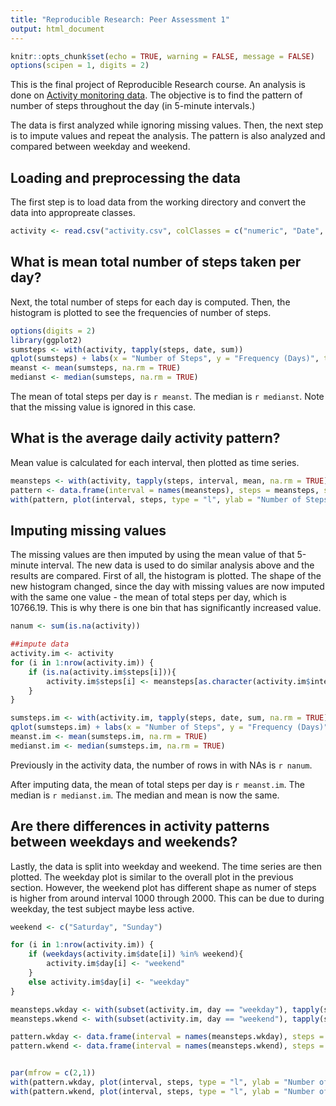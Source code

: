 ```yaml
---
title: "Reproducible Research: Peer Assessment 1"
output: html_document
---
```


```r
knitr::opts_chunk$set(echo = TRUE, warning = FALSE, message = FALSE)
options(scipen = 1, digits = 2)
```
  
This is the final project of Reproducible Research course. An analysis is done on [Activity monitoring data](https://d396qusza40orc.cloudfront.net/repdata%2Fdata%2Factivity.zip). The objective is to find the pattern of number of steps throughout the day (in 5-minute intervals.)  

The data is first analyzed while ignoring missing values. Then, the next step is to impute values and repeat the analysis. The pattern is also analyzed and compared between weekday and weekend.  
  
## Loading and preprocessing the data
The first step is to load data from the working directory and convert the data into appropreate classes.  
```r
activity <- read.csv("activity.csv", colClasses = c("numeric", "Date", "numeric"))
```
  
## What is mean total number of steps taken per day?
Next, the total number of steps for each day is computed. Then, the histogram is plotted to see the frequencies of number of steps.

```r
options(digits = 2)
library(ggplot2)
sumsteps <- with(activity, tapply(steps, date, sum))
qplot(sumsteps) + labs(x = "Number of Steps", y = "Frequency (Days)", title = "Histogram of Total Number of Steps per Day")
meanst <- mean(sumsteps, na.rm = TRUE)
medianst <- median(sumsteps, na.rm = TRUE)
```

The mean of total steps per day is `r meanst`. The median is `r medianst`. Note that the missing value is ignored in this case.  

## What is the average daily activity pattern?
Mean value is calculated for each interval, then plotted as time series.
```r
meansteps <- with(activity, tapply(steps, interval, mean, na.rm = TRUE))
pattern <- data.frame(interval = names(meansteps), steps = meansteps, stringsAsFactors = FALSE)
with(pattern, plot(interval, steps, type = "l", ylab = "Number of Steps", main = "Time Series of Avg. Number of Steps"))
```
  
## Imputing missing values
The missing values are then imputed by using the mean value of that 5-minute interval. The new data is used to do similar analysis above and the results are compared. First of all, the histogram is plotted. The shape of the new histogram changed, since the day with missing values are now imputed with the same one value - the mean of total steps per day, which is 10766.19. This is why there is one bin that has significantly increased value.

```r
nanum <- sum(is.na(activity))

##impute data
activity.im <- activity
for (i in 1:nrow(activity.im)) {
    if (is.na(activity.im$steps[i])){
        activity.im$steps[i] <- meansteps[as.character(activity.im$interval[i])]
    }
}

sumsteps.im <- with(activity.im, tapply(steps, date, sum, na.rm = TRUE))
qplot(sumsteps.im) + labs(x = "Number of Steps", y = "Frequency (Days)", title = "Histogram of Total Number of Steps per Day")
meanst.im <- mean(sumsteps.im, na.rm = TRUE)
medianst.im <- median(sumsteps.im, na.rm = TRUE)

```
Previously in the activity data, the number of rows in with NAs is `r nanum`.  

After imputing data, the mean of total steps per day is `r meanst.im`. The median is `r medianst.im`. The median and mean is now the same.  

## Are there differences in activity patterns between weekdays and weekends?
Lastly, the data is split into weekday and weekend. The time series are then plotted. The weekday plot is similar to the overall plot in the previous section. However, the weekend plot has different shape as numer of steps is higher from around interval 1000 through 2000. This can be due to during weekday, the test subject maybe less active.

```r
weekend <- c("Saturday", "Sunday")

for (i in 1:nrow(activity.im)) {
    if (weekdays(activity.im$date[i]) %in% weekend){
        activity.im$day[i] <- "weekend"
    }
    else activity.im$day[i] <- "weekday"
}

meansteps.wkday <- with(subset(activity.im, day == "weekday"), tapply(steps, interval, mean, na.rm = TRUE))
meansteps.wkend <- with(subset(activity.im, day == "weekend"), tapply(steps, interval, mean, na.rm = TRUE))

pattern.wkday <- data.frame(interval = names(meansteps.wkday), steps = meansteps.wkday, stringsAsFactors = FALSE)
pattern.wkend <- data.frame(interval = names(meansteps.wkend), steps = meansteps.wkend, stringsAsFactors = FALSE)


par(mfrow = c(2,1))
with(pattern.wkday, plot(interval, steps, type = "l", ylab = "Number of Steps", main = "Weekday Time Series"))
with(pattern.wkend, plot(interval, steps, type = "l", ylab = "Number of Steps", main = "Weekend Time Series"))

```


